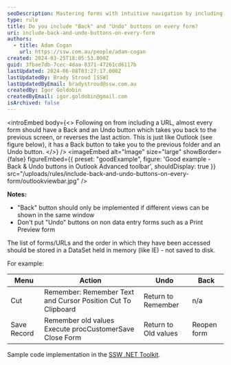 ```yaml
---
seoDescription: Mastering forms with intuitive navigation by including "Back" and "Undo" buttons to streamline interactions and enhance user experience.
type: rule
title: Do you include "Back" and "Undo" buttons on every form?
uri: include-back-and-undo-buttons-on-every-form
authors:
  - title: Adam Cogan
    url: https://ssw.com.au/people/adam-cogan
created: 2024-03-25T18:05:53.000Z
guid: 3fbae7db-7cec-4daa-8371-47261cd6117b
lastUpdated: 2024-06-08T03:27:17.000Z
lastUpdatedBy: Brady Stroud [SSW]
lastUpdatedByEmail: bradystroud@ssw.com.au
createdBy: Igor Goldobin
createdByEmail: igor.goldobin@gmail.com
isArchived: false
---
```


<introEmbed
  body={<>
Following on from including a URL, almost every form should have a Back and an Undo button which takes you back to the previous screen, or reverses the last action. This is just like Outlook (see figure below), it has a Back button to take you to the previous folder and an Undo button.
  </>}
/>
<imageEmbed
  alt="Image"
  size="large"
  showBorder={false}
  figureEmbed={{
    preset: "goodExample",
    figure: 'Good example - Back & Undo buttons in Outlook Advanced toolbar',
    shouldDisplay: true
  }}
  src="/uploads/rules/include-back-and-undo-buttons-on-every-form/outlookviewbar.jpg"
/>

**Notes:**

- "Back" button should only be implemented if different views can be shown in the same window
- Don't put "Undo" buttons on non data entry forms such as a Print Preview form

The list of forms/URLs and the order in which they have been accessed should be stored in a DataSet held in memory (like IE) - not saved to disk.

For example:

| **Menu**    | **Action**                                                       | **Undo**             | **Back**    |
| ----------- | ---------------------------------------------------------------- | -------------------- | ----------- |
| Cut         | Remember: Remember Text and Cursor Position Cut To Clipboard | Return to Remember   | n/a         |
| Save Record | Remember old values Execute procCustomerSave Close Form  | Return to Old values | Reopen form |

Sample code implementation in the [SSW .NET Toolkit](https://ssw.com.au/ssw/NETToolkit).
